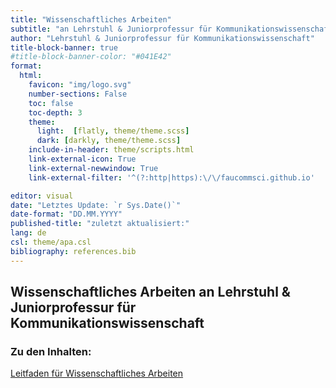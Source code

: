 ```yaml
---
title: "Wissenschaftliches Arbeiten"
subtitle: "an Lehrstuhl & Juniorprofessur für Kommunikationswissenschaft"
author: "Lehrstuhl & Juniorprofessur für Kommunikationswissenschaft"
title-block-banner: true
#title-block-banner-color: "#041E42"
format: 
  html:
    favicon: "img/logo.svg"
    number-sections: False
    toc: false
    toc-depth: 3
    theme: 
      light:  [flatly, theme/theme.scss]
      dark: [darkly, theme/theme.scss]
    include-in-header: theme/scripts.html
    link-external-icon: True
    link-external-newwindow: True
    link-external-filter: '^(?:http|https):\/\/faucommsci.github.io'

editor: visual
date: "Letztes Update: `r Sys.Date()`"
date-format: "DD.MM.YYYY"
published-title: "zuletzt aktualisiert:"
lang: de
csl: theme/apa.csl
bibliography: references.bib
---
```


## Wissenschaftliches Arbeiten an Lehrstuhl & Juniorprofessur für Kommunikationswissenschaft

### Zu den Inhalten:

[Leitfaden für Wissenschaftliches Arbeiten](leitfaden_wissenschaftliches_arbeiten.html)
